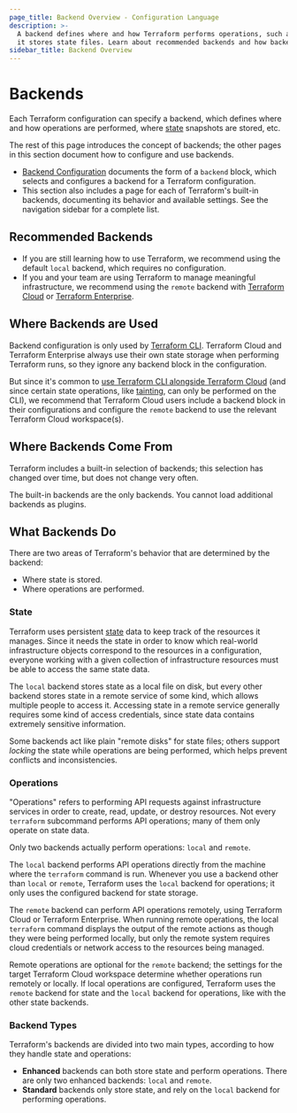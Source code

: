 ```yaml
---
page_title: Backend Overview - Configuration Language
description: >-
  A backend defines where and how Terraform performs operations, such as where
  it stores state files. Learn about recommended backends and how backends work.
sidebar_title: Backend Overview
---
```


# Backends

Each Terraform configuration can specify a backend, which defines where
and how operations are performed, where [state](/language/state/)
snapshots are stored, etc.

The rest of this page introduces the concept of backends; the other pages in
this section document how to configure and use backends.

- [Backend Configuration](/language/settings/backends/configuration) documents the form
  of a `backend` block, which selects and configures a backend for a
  Terraform configuration.
- This section also includes a page for each of Terraform's built-in backends,
  documenting its behavior and available settings. See the navigation sidebar
  for a complete list.

## Recommended Backends

- If you are still learning how to use Terraform, we recommend using the default
  `local` backend, which requires no configuration.
- If you and your team are using Terraform to manage meaningful infrastructure,
  we recommend using the `remote` backend with [Terraform Cloud](/cloud-docs/)
  or [Terraform Enterprise](/enterprise/).

## Where Backends are Used

Backend configuration is only used by [Terraform CLI](/cli/).
Terraform Cloud and Terraform Enterprise always use their own state storage when
performing Terraform runs, so they ignore any backend block in the
configuration.

But since it's common to
[use Terraform CLI alongside Terraform Cloud](/cloud-docs/run/cli)
(and since certain state operations, like [tainting](/cli/commands/taint),
can only be performed on the CLI), we recommend that Terraform Cloud users
include a backend block in their configurations and configure the `remote`
backend to use the relevant Terraform Cloud workspace(s).

## Where Backends Come From

Terraform includes a built-in selection of backends; this selection has changed
over time, but does not change very often.

The built-in backends are the only backends. You cannot load additional backends
as plugins.

## What Backends Do

There are two areas of Terraform's behavior that are determined by the backend:

- Where state is stored.
- Where operations are performed.

### State

Terraform uses persistent [state](/language/state/) data to keep track of
the resources it manages. Since it needs the state in order to know which
real-world infrastructure objects correspond to the resources in a
configuration, everyone working with a given collection of infrastructure
resources must be able to access the same state data.

The `local` backend stores state as a local file on disk, but every other
backend stores state in a remote service of some kind, which allows multiple
people to access it. Accessing state in a remote service generally requires some
kind of access credentials, since state data contains extremely sensitive
information.

Some backends act like plain "remote disks" for state files; others support
_locking_ the state while operations are being performed, which helps prevent
conflicts and inconsistencies.

### Operations

"Operations" refers to performing API requests against infrastructure services
in order to create, read, update, or destroy resources. Not every `terraform`
subcommand performs API operations; many of them only operate on state data.

Only two backends actually perform operations: `local` and `remote`.

The `local` backend performs API operations directly from the machine where the
`terraform` command is run. Whenever you use a backend other than `local` or
`remote`, Terraform uses the `local` backend for operations; it only uses the
configured backend for state storage.

The `remote` backend can perform API operations remotely, using Terraform Cloud
or Terraform Enterprise. When running remote operations, the local `terraform`
command displays the output of the remote actions as though they were being
performed locally, but only the remote system requires cloud credentials or
network access to the resources being managed.

Remote operations are optional for the `remote` backend; the settings for the
target Terraform Cloud workspace determine whether operations run remotely or
locally. If local operations are configured, Terraform uses the `remote` backend
for state and the `local` backend for operations, like with the other state
backends.

### Backend Types

Terraform's backends are divided into two main types, according to how they
handle state and operations:

- **Enhanced** backends can both store state and perform operations. There are
  only two enhanced backends: `local` and `remote`.
- **Standard** backends only store state, and rely on the `local` backend for
  performing operations.
